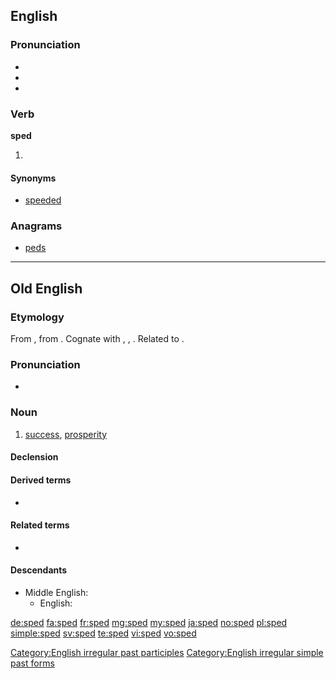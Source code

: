 ==English==

===Pronunciation===
* {{IPA|/spɛd/}}<!--, {{SAMPA|/'/}} please fix this-->
* {{audio|En-us-sped.ogg|Audio (US)|lang=en}}
* {{rhymes|ɛd}}

===Verb===
'''sped'''

# {{en-past of|speed}}

====Synonyms====
* [[speeded]]

===Anagrams===
* [[peds#English|peds]]

[[Category:English irregular past participles]]
[[Category:English irregular simple past forms]]
----

==Old English==

===Etymology===
From {{etyl|gem-pro|ang}} {{term/t|gem-pro|*spōdiz||prosperity, success}}, from {{etyl|ine-pro|ang}} {{term/t|ine-pro|*spē-/sphē-||to succeed, turn out well}}.  Cognate with {{etyl|osx|-}} {{term/t|osx|spōd||success, prosperity}}, {{etyl|nl|-}} {{term|spoed|lang=nl}}, {{etyl|goh|-}} {{term|spuot||success, progress, being|lang=goh}}. Related to {{l|ang|spōwan}}.

===Pronunciation===
* {{IPA|/speːd/|lang=ang}}

===Noun===
{{ang-noun|head=spēd|f}}

# [[success]], [[prosperity]]

====Declension====
{{ang-decl-noun-i-f|sped|alt1=spēd}}

====Derived terms====
* {{l|ang|sc=Latinx|spēdiġ}}

====Related terms====
* {{l|ang|spēdan}}

====Descendants====
* Middle English: {{l|enm|spede}}
** English: {{l|en|speed}}

[[de:sped]]
[[fa:sped]]
[[fr:sped]]
[[mg:sped]]
[[my:sped]]
[[ja:sped]]
[[no:sped]]
[[pl:sped]]
[[simple:sped]]
[[sv:sped]]
[[te:sped]]
[[vi:sped]]
[[vo:sped]]